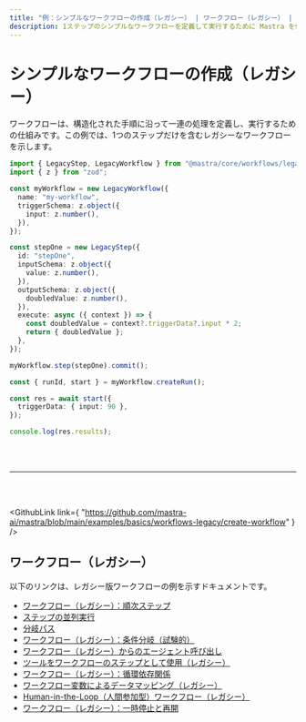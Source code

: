 ```yaml
---
title: "例：シンプルなワークフローの作成（レガシー） | ワークフロー（レガシー） | Mastra ドキュメント"
description: 1ステップのシンプルなワークフローを定義して実行するために Mastra を使用する例。
---
```




# シンプルなワークフローの作成（レガシー）

ワークフローは、構造化された手順に沿って一連の処理を定義し、実行するための仕組みです。この例では、1つのステップだけを含むレガシーなワークフローを示します。

```ts showLineNumbers copy
import { LegacyStep, LegacyWorkflow } from "@mastra/core/workflows/legacy";
import { z } from "zod";

const myWorkflow = new LegacyWorkflow({
  name: "my-workflow",
  triggerSchema: z.object({
    input: z.number(),
  }),
});

const stepOne = new LegacyStep({
  id: "stepOne",
  inputSchema: z.object({
    value: z.number(),
  }),
  outputSchema: z.object({
    doubledValue: z.number(),
  }),
  execute: async ({ context }) => {
    const doubledValue = context?.triggerData?.input * 2;
    return { doubledValue };
  },
});

myWorkflow.step(stepOne).commit();

const { runId, start } = myWorkflow.createRun();

const res = await start({
  triggerData: { input: 90 },
});

console.log(res.results);
```

<br />

<br />

<hr className="dark:border-[#404040] border-gray-300" />

<br />

<br />

<GithubLink
  link={
"https://github.com/mastra-ai/mastra/blob/main/examples/basics/workflows-legacy/create-workflow"
}
/>


## ワークフロー（レガシー）

以下のリンクは、レガシー版ワークフローの例を示すドキュメントです。

- [ワークフロー（レガシー）：順次ステップ](/examples/workflows_legacy/sequential-steps)
- [ステップの並列実行](/examples/workflows_legacy/parallel-steps)
- [分岐パス](/examples/workflows_legacy/branching-paths)
- [ワークフロー（レガシー）：条件分岐（試験的）](/examples/workflows_legacy/conditional-branching)
- [ワークフロー（レガシー）からのエージェント呼び出し](/examples/workflows_legacy/calling-agent)
- [ツールをワークフローのステップとして使用（レガシー）](/examples/workflows_legacy/using-a-tool-as-a-step)
- [ワークフロー（レガシー）：循環依存関係](/examples/workflows_legacy/cyclical-dependencies)
- [ワークフロー変数によるデータマッピング（レガシー）](/examples/workflows_legacy/workflow-variables)
- [Human-in-the-Loop（人間参加型）ワークフロー（レガシー）](/examples/workflows_legacy/human-in-the-loop)
- [ワークフロー（レガシー）：一時停止と再開](/examples/workflows_legacy/suspend-and-resume)